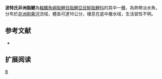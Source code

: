 {{Speciesbox 
| genus = Brycinus
| species = poptae
| status = LC
| status_system = IUCN3.1
| authority =  [[Pellegrin|Pellegrin]], 1906
| synonyms = *''Alestes poptae''<br /><small>Pellegrin, 1906</small>
*''Brachyalestes poptae''<br /><small>Pellegrin, 1906</small>
}}
'''波特氏非洲脂鯉'''為[[輻鰭魚綱|輻鰭魚綱]][[脂鯉目|脂鯉目]][[脂鯉亞目|脂鯉亞目]][[鮭脂鯉科|鮭脂鯉科]]的其中一[[種|種]]，為熱帶淡水魚，分布於[[非洲|非洲]][[剛果河|剛果河]]流域，體長可達16公分，棲息在底中層水域，生活習性不明。

==参考文献==
{{refbegin}}
*{{FishBase_species|genus=Brycinus|species=poptae|year=2014|month=1}}
{{refend}}

== 扩展阅读 ==
{{refbegin}}
{{wikispecies-inline|Brycinus poptae|波特氏非洲脂鯉}}
{{refend}}

{{Taxonbar|from=Q6416329}}

[[Category:非洲脂鯉屬|B]]


{{魚類小作品}}